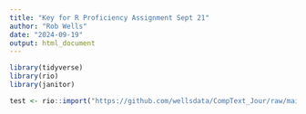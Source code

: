 ```yaml
---
title: "Key for R Proficiency Assignment Sept 21"
author: "Rob Wells"
date: "2024-09-19"
output: html_document
---
```


```r
library(tidyverse)
library(rio)
library(janitor)
```

```r

test <- rio::import("https://github.com/wellsdata/CompText_Jour/raw/main/data/blackindex_master.csv") 

```

